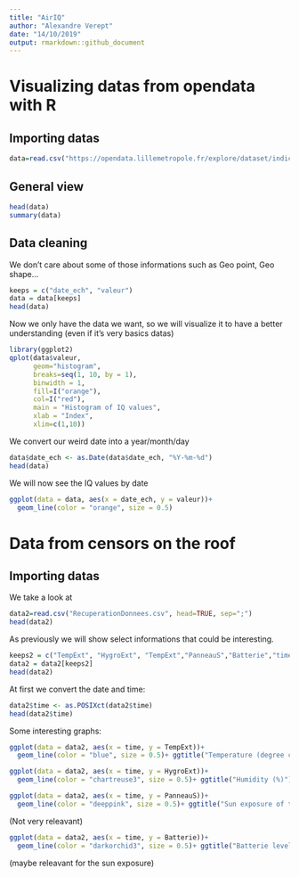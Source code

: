 ---
title: "AirIQ"
author: "Alexandre Verept"
date: "14/10/2019"
output: rmarkdown::github_document
---
# Visualizing datas from opendata with R
## Importing datas
```{r}
data=read.csv("https://opendata.lillemetropole.fr/explore/dataset/indice-qualite-de-lair/download/?format=csv&timezone=Europe/Berlin&use_labels_for_header=true", head=TRUE, sep=";")
```

## General view
```{r}
head(data)
summary(data)
```

## Data cleaning

We don't care about some of those informations such as Geo point, Geo shape...

```{r}
keeps = c("date_ech", "valeur")
data = data[keeps]
head(data)
```

Now we only have the data we want, so we will visualize it to have a better understanding (even if it's very basics datas)

```{r}
library(ggplot2)
qplot(data$valeur,
      geom="histogram",
      breaks=seq(1, 10, by = 1),
      binwidth = 1,
      fill=I("orange"), 
      col=I("red"),
      main = "Histogram of IQ values", 
      xlab = "Index",
      xlim=c(1,10))
```

We convert our weird date into a year/month/day

```{r}
data$date_ech <- as.Date(data$date_ech, "%Y-%m-%d")
head(data)
```

We will now see the IQ values by date

```{r}
ggplot(data = data, aes(x = date_ech, y = valeur))+
  geom_line(color = "orange", size = 0.5)
```

# Data from censors on the roof
## Importing datas

We take a look at 

```{r}
data2=read.csv("RecuperationDonnees.csv", head=TRUE, sep=";")
head(data2)
```

As previously we will show select informations that could be interesting. 

```{r}
keeps2 = c("TempExt", "HygroExt", "TempExt","PanneauS","Batterie","time")
data2 = data2[keeps2]
head(data2)
```


At first we convert the date and time:

```{r}
data2$time <- as.POSIXct(data2$time)
head(data2$time)
```

Some interesting graphs:

```{r}
ggplot(data = data2, aes(x = time, y = TempExt))+
  geom_line(color = "blue", size = 0.5)+ ggtitle("Temperature (degree celsius)")
```

```{r}
ggplot(data = data2, aes(x = time, y = HygroExt))+
  geom_line(color = "chartreuse3", size = 0.5)+ ggtitle("Humidity (%)")
```

```{r}
ggplot(data = data2, aes(x = time, y = PanneauS))+
  geom_line(color = "deeppink", size = 0.5)+ ggtitle("Sun exposure of the solar pannels (V)")
```

(Not very releavant)

```{r}
ggplot(data = data2, aes(x = time, y = Batterie))+
  geom_line(color = "darkorchid3", size = 0.5)+ ggtitle("Batterie level (A)")
```

(maybe releavant for the sun exposure)